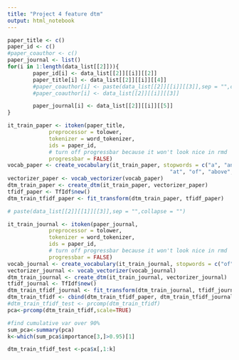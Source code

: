 ```yaml
---
title: "Project 4 feature dtm"
output: html_notebook
---
```



```r
paper_title <- c()
paper_id <- c()
#paper_coauthor <- c()
paper_journal <- list()
for(i in 1:length(data_list[[2]])){
        paper_id[i] <- data_list[[2]][[i]][[2]]  
        paper_title[i] <- data_list[[2]][[i]][[4]]
        #paper_coauthor[i] <- paste(data_list[[2]][[i]][[3]],sep = "",collapse = "")
        #paper_coauthor[i] <- data_list[[2]][[i]][[3]]

        paper_journal[i] <- data_list[[2]][[i]][[5]]
}

it_train_paper <- itoken(paper_title, 
             preprocessor = tolower, 
             tokenizer = word_tokenizer,
             ids = paper_id,
             # turn off progressbar because it won't look nice in rmd
             progressbar = FALSE)
vocab_paper <- create_vocabulary(it_train_paper, stopwords = c("a", "an", "the", "in", "on",
                                                   "at", "of", "above", "under"))
vectorizer_paper <- vocab_vectorizer(vocab_paper)
dtm_train_paper <- create_dtm(it_train_paper, vectorizer_paper)
tfidf_paper <- TfIdf$new()
dtm_train_tfidf_paper <- fit_transform(dtm_train_paper, tfidf_paper)

# paste(data_list[[2]][[1]][[3]],sep = "",collapse = "")

it_train_journal <- itoken(paper_journal, 
             preprocessor = tolower, 
             tokenizer = word_tokenizer,
             ids = paper_id,
             # turn off progressbar because it won't look nice in rmd
             progressbar = FALSE)
vocab_journal <- create_vocabulary(it_train_journal, stopwords = c("of","for","at","the","a", "an", "in", "under", "on", "above"))
vectorizer_journal <- vocab_vectorizer(vocab_journal)
dtm_train_journal <- create_dtm(it_train_journal, vectorizer_journal) 
tfidf_journal <- TfIdf$new()
dtm_train_tfidf_journal <- fit_transform(dtm_train_journal, tfidf_journal)
dtm_train_tfidf <- cbind(dtm_train_tfidf_paper, dtm_train_tfidf_journal)
#dtm_train_tfidf_test <- prcomp(dtm_train_tfidf)
pca<-prcomp(dtm_train_tfidf,scale=TRUE)

#find cumulative var over 90%
sum_pca<-summary(pca)
k<-which(sum_pca$importance[3,]>0.95)[1]

dtm_train_tfidf_test <-pca$x[,1:k]
```

